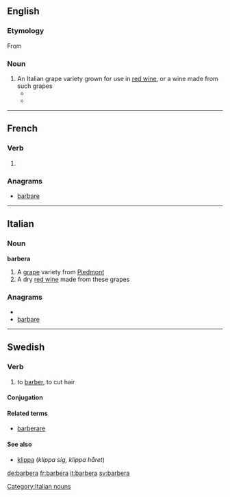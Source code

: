 ==English==

===Etymology===

From {{etyl|it}} {{term|lang=it|barbera}}

===Noun===
{{en-noun|-}}

# An Italian grape variety grown for use in [[red wine]], or a wine made from such grapes
#* {{quote-news|year=2003|date=May 9|author=Laura Levy Shatkin|title=Wine and Dine|work=Chicago Reader|url=https://securesite.chireader.com/cgi-bin/Archive/abridged2.bat?path=2003/030509/RESTBOX
|passage=This '''barbera''' grape, one of the predominant varieties in Italy's northwest Piemonte region, is grown in the town of Alba. }}
#* {{quote-news|year=2007|date=May 30|author=Florence Fabricant|title=An Earthy Mushroom Pasta Sauce With Piquant Cheese for an Earthy, Truffly Wine|work=New York Times|url=http://www.nytimes.com/2007/05/30/dining/30pair.html
|passage=(Your '''barbera''' will do nicely.) }}

----

==French==

===Verb===
{{fr-verb-form}}

# {{conjugation of|barber||3|s|simple|fut|lang=fr}}

===Anagrams===
* [[barbare#French|barbare]]

----

==Italian==

===Noun===
'''barbera''' {{m}} {{inv}}

# A [[grape]] variety from [[Piedmont]]
# A dry [[red wine]] made from these grapes

===Anagrams===
* {{alphagram|aabberr}}
* [[barbare#Italian|barbare]]

[[Category:Italian nouns]]

----

==Swedish==

===Verb===
{{infl|sv|verb}}

# to [[barber]], to cut hair

====Conjugation====
{{sv-conj-wk}}

====Related terms====
* [[barberare]]

====See also====
* [[klippa]] (''klippa sig, klippa håret'')

[[de:barbera]]
[[fr:barbera]]
[[it:barbera]]
[[sv:barbera]]